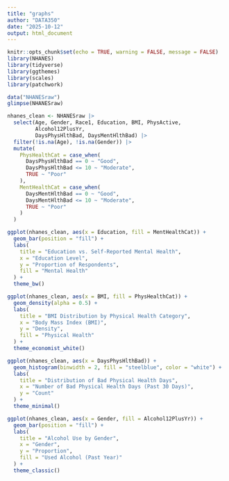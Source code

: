 ```yaml
---
title: "graphs"
author: "DATA350"
date: "2025-10-12"
output: html_document
---
```


```r
knitr::opts_chunk$set(echo = TRUE, warning = FALSE, message = FALSE)
library(NHANES)
library(tidyverse)
library(ggthemes)
library(scales)
library(patchwork)

```

```r
data("NHANESraw")
glimpse(NHANESraw)

```

```r
nhanes_clean <- NHANESraw |>
  select(Age, Gender, Race1, Education, BMI, PhysActive,
         Alcohol12PlusYr,
         DaysPhysHlthBad, DaysMentHlthBad) |>
  filter(!is.na(Age), !is.na(Gender)) |>
  mutate(
    PhysHealthCat = case_when(
      DaysPhysHlthBad == 0 ~ "Good",
      DaysPhysHlthBad <= 10 ~ "Moderate",
      TRUE ~ "Poor"
    ),
    MentHealthCat = case_when(
      DaysMentHlthBad == 0 ~ "Good",
      DaysMentHlthBad <= 10 ~ "Moderate",
      TRUE ~ "Poor"
    )
  )

```

```r
ggplot(nhanes_clean, aes(x = Education, fill = MentHealthCat)) +
  geom_bar(position = "fill") +
  labs(
    title = "Education vs. Self-Reported Mental Health",
    x = "Education Level",
    y = "Proportion of Respondents",
    fill = "Mental Health"
  ) +
  theme_bw()

```

```r
ggplot(nhanes_clean, aes(x = BMI, fill = PhysHealthCat)) +
  geom_density(alpha = 0.5) +
  labs(
    title = "BMI Distribution by Physical Health Category",
    x = "Body Mass Index (BMI)",
    y = "Density",
    fill = "Physical Health"
  ) +
  theme_economist_white()

```

```r
ggplot(nhanes_clean, aes(x = DaysPhysHlthBad)) +
  geom_histogram(binwidth = 2, fill = "steelblue", color = "white") +
  labs(
    title = "Distribution of Bad Physical Health Days",
    x = "Number of Bad Physical Health Days (Past 30 Days)",
    y = "Count"
  ) +
  theme_minimal()

```

```r
ggplot(nhanes_clean, aes(x = Gender, fill = Alcohol12PlusYr)) +
  geom_bar(position = "fill") +
  labs(
    title = "Alcohol Use by Gender",
    x = "Gender",
    y = "Proportion",
    fill = "Used Alcohol (Past Year)"
  ) +
  theme_classic()

```


